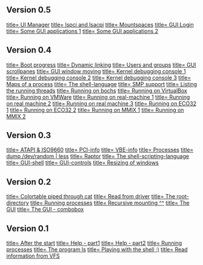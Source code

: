 ==Version 0.5==

[[http://script-solution.de/escape/screenshots/v0.5/uimng.png|title= UI Manager]]
[[http://script-solution.de/escape/screenshots/v0.5/lspciacpi.png|title= lspci and lsacpi]]
[[http://script-solution.de/escape/screenshots/v0.5/mountspace.png|title= Mountspaces]]
[[http://script-solution.de/escape/screenshots/v0.5/gui-login.png|title= GUI Login]]
[[http://script-solution.de/escape/screenshots/v0.5/gui-apps1.png|title= Some GUI applications 1]]
[[http://script-solution.de/escape/screenshots/v0.5/gui-apps2.png|title= Some GUI applications 2]]

==Version 0.4==

[[http://script-solution.de/escape/screenshots/v0.4/boot.png|title= Boot progress]]
[[http://script-solution.de/escape/screenshots/v0.4/dynlink.png|title= Dynamic linking]]
[[http://script-solution.de/escape/screenshots/v0.4/groups.png|title= Users and groups]]
[[http://script-solution.de/escape/screenshots/v0.4/gui1.png|title= GUI scrollpanes]]
[[http://script-solution.de/escape/screenshots/v0.4/gui2.png|title= GUI window moving]]
[[http://script-solution.de/escape/screenshots/v0.4/kdbg1.png|title= Kernel debugging console 1]]
[[http://script-solution.de/escape/screenshots/v0.4/kdbg2.png|title= Kernel debugging console 2]]
[[http://script-solution.de/escape/screenshots/v0.4/kdbg3.png|title= Kernel debugging console 3]]
[[http://script-solution.de/escape/screenshots/v0.4/maps.png|title= Maps of a process]]
[[http://script-solution.de/escape/screenshots/v0.4/shelllang.png|title= The shell-language]]
[[http://script-solution.de/escape/screenshots/v0.4/smp.png|title= SMP support]]
[[http://script-solution.de/escape/screenshots/v0.4/threads.png|title= Listing the running threads]]
[[http://script-solution.de/escape/screenshots/v0.4/bochs.png|title= Running on bochs]]
[[http://script-solution.de/escape/screenshots/v0.4/vbox.png|title= Running on VirtualBox]]
[[http://script-solution.de/escape/screenshots/v0.4/vmware.png|title= Running on VMWare]]
[[http://script-solution.de/escape/screenshots/v0.4/desktop.png|title= Running on real-machine 1]]
[[http://script-solution.de/escape/screenshots/v0.4/nb1.png|title= Running on real machine 2]]
[[http://script-solution.de/escape/screenshots/v0.4/nb2.png|title= Running on real machine 3]]
[[http://script-solution.de/escape/screenshots/v0.4/eco321.png|title= Running on ECO32 1]]
[[http://script-solution.de/escape/screenshots/v0.4/eco322.png|title= Running on ECO32 2]]
[[http://script-solution.de/escape/screenshots/v0.4/mmix1.png|title= Running on MMIX 1]]
[[http://script-solution.de/escape/screenshots/v0.4/mmix2.png|title= Running on MMIX 2]]

==Version 0.3==

[[http://script-solution.de/escape/screenshots/v0.3/atapi_iso9660.png|title= ATAPI &amp; ISO9660]]
[[http://script-solution.de/escape/screenshots/v0.3/pciinfo.png|title= PCI-info]]
[[http://script-solution.de/escape/screenshots/v0.3/vbeinfo.png|title= VBE-info]]
[[http://script-solution.de/escape/screenshots/v0.3/processes.png|title= Processes]]
[[http://script-solution.de/escape/screenshots/v0.3/unlimpipes.png|title= dump /dev/random | less]]
[[http://script-solution.de/escape/screenshots/v0.3/raptor.png|title= Raptor]]
[[http://script-solution.de/escape/screenshots/v0.3/shellscript.png|title= The shell-scripting-language]]
[[http://script-solution.de/escape/screenshots/v0.3/guishell.png|title= GUI-shell]]
[[http://script-solution.de/escape/screenshots/v0.3/controls.png|title= GUI-controls]]
[[http://script-solution.de/escape/screenshots/v0.3/winresize.png|title= Resizing of windows]]

==Version 0.2==

[[http://script-solution.de/escape/screenshots/v0.2/colortbl.png|title= Colortable piped through cat]]
[[http://script-solution.de/escape/screenshots/v0.2/dumpdriver.png|title= Read from driver]]
[[http://script-solution.de/escape/screenshots/v0.2/ls.png|title= The root-directory]]
[[http://script-solution.de/escape/screenshots/v0.2/ps.png|title= Running processes]]
[[http://script-solution.de/escape/screenshots/v0.2/mount.png|title= Recursive mounting ^^]]
[[http://script-solution.de/escape/screenshots/v0.2/gui1.png|title= The GUI]]
[[http://script-solution.de/escape/screenshots/v0.2/gui2.png|title= The GUI - combobox]]

==Version 0.1==

[[http://script-solution.de/escape/screenshots/v0.1/start.png|title= After the start]]
[[http://script-solution.de/escape/screenshots/v0.1/help1.png|title= Help - part1]]
[[http://script-solution.de/escape/screenshots/v0.1/help2.png|title= Help - part2]]
[[http://script-solution.de/escape/screenshots/v0.1/ps.png|title= Running processes]]
[[http://script-solution.de/escape/screenshots/v0.1/ls.png|title= The program ls]]
[[http://script-solution.de/escape/screenshots/v0.1/shell.png|title= Playing with the shell ;)]]
[[http://script-solution.de/escape/screenshots/v0.1/infos.png|title= Read information from VFS]]